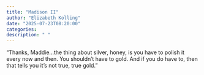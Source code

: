 ```yaml
---
title: "Madison II"
author: "Elizabeth Kolling"
date: "2025-07-23T08:20:00"
categories: 
description: " "
---
```


“Thanks, Maddie…the thing about silver, honey, is you have to polish it every now and then. You shouldn’t have to gold. And if you do have to, then that tells you it’s not true, true gold.”